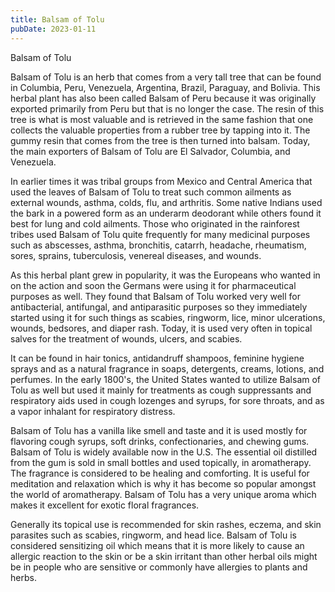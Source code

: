 ```yaml
---
title: Balsam of Tolu
pubDate: 2023-01-11
---
```


Balsam of Tolu

Balsam of Tolu is an herb that comes from a very tall tree that can be found in Columbia, Peru, Venezuela, Argentina, Brazil, Paraguay, and Bolivia. This herbal plant has also been called Balsam of Peru because it was originally exported primarily from Peru but that is no longer the case. The resin of this tree is what is most valuable and is retrieved in the same fashion that one collects the valuable properties from a rubber tree by tapping into it. The gummy resin that comes from the tree is then turned into balsam. Today, the main exporters of Balsam of Tolu are El Salvador, Columbia, and Venezuela.

In earlier times it was tribal groups from Mexico and Central America that used the leaves of Balsam of Tolu to treat such common ailments as external wounds, asthma, colds, flu, and arthritis. Some native Indians used the bark in a powered form as an underarm deodorant while others found it best for lung and cold ailments. Those who originated in the rainforest tribes used Balsam of Tolu quite frequently for many medicinal purposes such as abscesses, asthma, bronchitis, catarrh, headache, rheumatism, sores, sprains, tuberculosis, venereal diseases, and wounds.

As this herbal plant grew in popularity, it was the Europeans who wanted in on the action and soon the Germans were using it for pharmaceutical purposes as well. They found that Balsam of Tolu worked very well for antibacterial, antifungal, and antiparasitic purposes so they immediately started using it for such things as scabies, ringworm, lice, minor ulcerations, wounds, bedsores, and diaper rash. Today, it is used very often in topical salves for the treatment of wounds, ulcers, and scabies.

It can be found in hair tonics, antidandruff shampoos, feminine hygiene sprays and as a natural fragrance in soaps, detergents, creams, lotions, and perfumes. In the early 1800's, the United States wanted to utilize Balsam of Tolu as well but used it mainly for treatments as cough suppressants and respiratory aids used in cough lozenges and syrups, for sore throats, and as a vapor inhalant for respiratory distress.

Balsam of Tolu has a vanilla like smell and taste and it is used mostly for flavoring cough syrups, soft drinks, confectionaries, and chewing gums. Balsam of Tolu is widely available now in the U.S. The essential oil distilled from the gum is sold in small bottles and used topically, in aromatherapy. The fragrance is considered to be healing and comforting. It is useful for meditation and relaxation which is why it has become so popular amongst the world of aromatherapy. Balsam of Tolu has a very unique aroma which makes it excellent for exotic floral fragrances.

Generally its topical use is recommended for skin rashes, eczema, and skin parasites such as scabies, ringworm, and head lice. Balsam of Tolu is considered sensitizing oil which means that it is more likely to cause an allergic reaction to the skin or be a skin irritant than other herbal oils might be in people who are sensitive or commonly have allergies to plants and herbs.